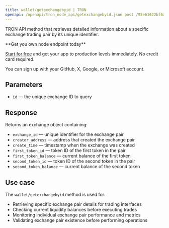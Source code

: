 ---
title: wallet/getexchangebyid | TRON
openapi: /openapi/tron_node_api/getexchangebyid.json post /95e61622bf6a8af293978377718e3b77/wallet/getexchangebyid
---

TRON API method that retrieves detailed information about a specific exchange trading pair by its unique identifier.

<Check>
**Get you own node endpoint today**

[Start for free](https://console.chainstack.com/) and get your app to production levels immediately. No credit card required.

You can sign up with your GitHub, X, Google, or Microsoft account.
</Check>

## Parameters

- `id` — the unique exchange ID to query

## Response

Returns an exchange object containing:

- `exchange_id` — unique identifier for the exchange pair
- `creator_address` — address that created the exchange pair
- `create_time` — timestamp when the exchange was created
- `first_token_id` — token ID of the first token in the pair
- `first_token_balance` — current balance of the first token
- `second_token_id` — token ID of the second token in the pair
- `second_token_balance` — current balance of the second token

## Use case

The `wallet/getexchangebyid` method is used for:

- Retrieving specific exchange pair details for trading interfaces
- Checking current liquidity balances before executing trades
- Monitoring individual exchange pair performance and metrics
- Validating exchange pair existence before performing operations